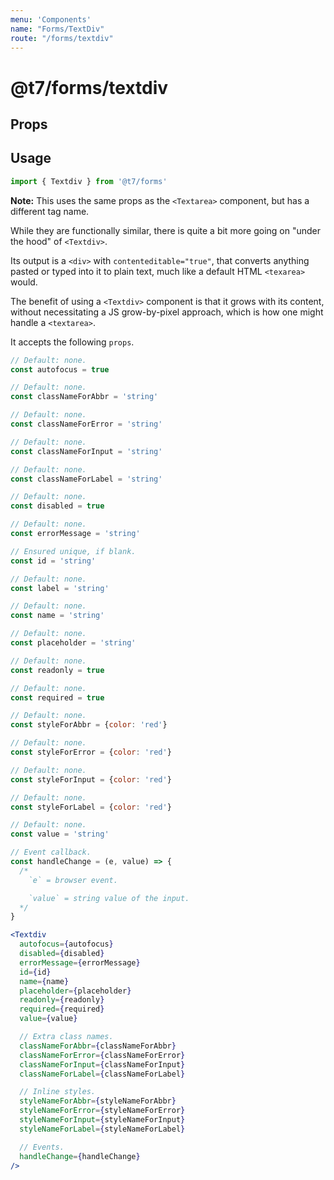 ```yaml
---
menu: 'Components'
name: "Forms/TextDiv"
route: "/forms/textdiv"
---
```



# @t7/forms/textdiv

## Props

<PropsTable of={TextDiv} />

## Usage

```js
import { Textdiv } from '@t7/forms'
```

**Note:** This uses the same props as the `<Textarea>` component, but has a different tag name.

While they are functionally similar, there is quite a bit more going on "under the hood" of `<Textdiv>`.

Its output is a `<div>` with `contenteditable="true"`, that converts anything pasted or typed into it to plain text, much like a default HTML `<texarea>` would.

The benefit of using a `<Textdiv>` component is that it grows with its content, without necessitating a JS grow-by-pixel approach, which is how one might handle a `<textarea>`.

It accepts the following `props`.

```js
// Default: none.
const autofocus = true

// Default: none.
const classNameForAbbr = 'string'

// Default: none.
const classNameForError = 'string'

// Default: none.
const classNameForInput = 'string'

// Default: none.
const classNameForLabel = 'string'

// Default: none.
const disabled = true

// Default: none.
const errorMessage = 'string'

// Ensured unique, if blank.
const id = 'string'

// Default: none.
const label = 'string'

// Default: none.
const name = 'string'

// Default: none.
const placeholder = 'string'

// Default: none.
const readonly = true

// Default: none.
const required = true

// Default: none.
const styleForAbbr = {color: 'red'}

// Default: none.
const styleForError = {color: 'red'}

// Default: none.
const styleForInput = {color: 'red'}

// Default: none.
const styleForLabel = {color: 'red'}

// Default: none.
const value = 'string'

// Event callback.
const handleChange = (e, value) => {
  /*
    `e` = browser event.

    `value` = string value of the input.
  */
}
```

```jsx
<Textdiv
  autofocus={autofocus}
  disabled={disabled}
  errorMessage={errorMessage}
  id={id}
  name={name}
  placeholder={placeholder}
  readonly={readonly}
  required={required}
  value={value}

  // Extra class names.
  classNameForAbbr={classNameForAbbr}
  classNameForError={classNameForError}
  classNameForInput={classNameForInput}
  classNameForLabel={classNameForLabel}

  // Inline styles.
  styleNameForAbbr={styleNameForAbbr}
  styleNameForError={styleNameForError}
  styleNameForInput={styleNameForInput}
  styleNameForLabel={styleNameForLabel}

  // Events.
  handleChange={handleChange}
/>
```
